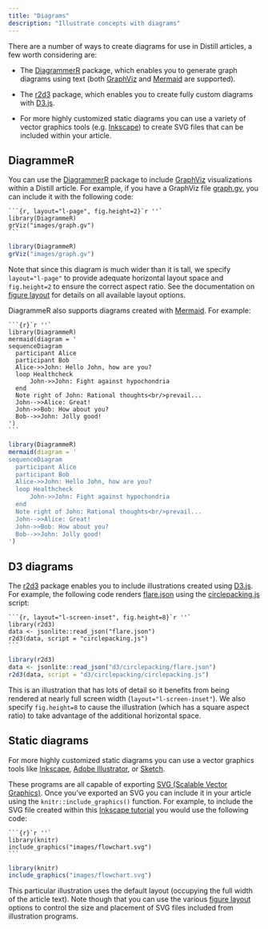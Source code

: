 ```yaml
---
title: "Diagrams"
description: "Illustrate concepts with diagrams"
---
```


There are a number of ways to create diagrams for use in Distill articles, a few worth considering are:

-   The [DiagrammerR](http://rich-iannone.github.io/DiagrammeR/) package, which enables you to generate graph diagrams using text (both [GraphViz](https://www.graphviz.org/) and [Mermaid](https://mermaidjs.github.io/) are supported).

-   The [r2d3](https://rstudio.github.io/r2d3) package, which enables you to create fully custom diagrams with [D3.js](https://d3js.org/).

-   For more highly customized static diagrams you can use a variety of vector graphics tools (e.g. [Inkscape](https://inkscape.org/en/)) to create SVG files that can be included within your article.

## DiagrammeR

You can use the [DiagrammerR](http://rich-iannone.github.io/DiagrammeR/) package to include [GraphViz](https://www.graphviz.org/) visualizations within a Distill article. For example, if you have a GraphViz file [graph.gv](https://github.com/rstudio/distill/blob/master/docs/images/graph.gv), you can include it with the following code:

```` .clike
```{r, layout="l-page", fig.height=2}`r ''`
library(DiagrammeR)
grViz("images/graph.gv")
```
````

```r
library(DiagrammeR)
grViz("images/graph.gv")
```

Note that since this diagram is much wider than it is tall, we specify `layout="l-page"` to provide adequate horizontal layout space and `fig.height=2` to ensure the correct aspect ratio. See the documentation on [figure layout](figures.html) for details on all available layout options.

DiagrammeR also supports diagrams created with [Mermaid](https://mermaidjs.github.io/). For example:

```` .clike
```{r}`r ''`
library(DiagrammeR)
mermaid(diagram = '
sequenceDiagram
  participant Alice
  participant Bob
  Alice->>John: Hello John, how are you?
  loop Healthcheck
      John->>John: Fight against hypochondria
  end
  Note right of John: Rational thoughts<br/>prevail...
  John-->>Alice: Great!
  John->>Bob: How about you?
  Bob-->>John: Jolly good!
')
```
````

```r
library(DiagrammeR)
mermaid(diagram = '
sequenceDiagram
  participant Alice
  participant Bob
  Alice->>John: Hello John, how are you?
  loop Healthcheck
      John->>John: Fight against hypochondria
  end
  Note right of John: Rational thoughts<br/>prevail...
  John-->>Alice: Great!
  John->>Bob: How about you?
  Bob-->>John: Jolly good!
')
```

## D3 diagrams

The [r2d3](https://rstudio.github.io/r2d3) package enables you to include illustrations created using [D3.js](https://d3js.org/). For example, the following code renders [flare.json](https://github.com/rstudio/distill/blob/master/docs/d3/circlepacking/flare.json) using the [circlepacking.js](https://github.com/rstudio/distill/blob/master/docs/d3/circlepacking/circlepacking.js) script:

```` .clike
```{r, layout="l-screen-inset", fig.height=8}`r ''`
library(r2d3)
data <- jsonlite::read_json("flare.json")
r2d3(data, script = "circlepacking.js")
```
````

```r
library(r2d3)
data <- jsonlite::read_json("d3/circlepacking/flare.json")
r2d3(data, script = "d3/circlepacking/circlepacking.js")
```

This is an illustration that has lots of detail so it benefits from being rendered at nearly full screen width (`layout="l-screen-inset"`). We also specify `fig.height=8` to cause the illustration (which has a square aspect ratio) to take advantage of the additional horizontal space.

## Static diagrams

For more highly customized static diagrams you can use a vector graphics tools like [Inkscape](https://inkscape.org/en/), [Adobe Illustrator](https://www.adobe.com/products/illustrator.html), or [Sketch](https://www.sketchapp.com/).

These programs are all capable of exporting [SVG (Scalable Vector Graphics)](https://en.wikipedia.org/wiki/Scalable_Vector_Graphics). Once you've exported an SVG you can include it in your article using the `knitr::include_graphics()` function. For example, to include the SVG file created within this [Inkscape tutorial](http://www.ioncannon.net/utilities/123/10-tips-for-creating-good-looking-diagrams-using-inkscape/) you would use the following code:

```` .clike
```{r}`r ''`
library(knitr)
include_graphics("images/flowchart.svg")
```
````

```r
library(knitr)
include_graphics("images/flowchart.svg")
```

This particular illustration uses the default layout (occupying the full width of the article text). Note though that you can use the various [figure layout](figures.html) options to control the size and placement of SVG files included from illustration programs.

